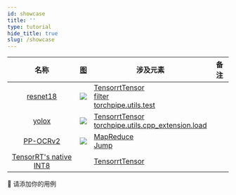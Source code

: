 ```yaml
---
id: showcase
title: ''
type: tutorial
hide_title: true
slug: /showcase
---
```





|           名称           | [图](../tools/vis.mdx)                 | 涉及元素                                                                                                  | 备注 |
|:------------------------:|----------------------------------------|-----------------------------------------------------------------------------------------------------------|------|
|        [resnet18]        | ![](../assets/resnet18_gpu_decode.svg) | [TensorrtTensor](../backend-reference/torch.mdx#tensorrttensor)<br />[filter]<br />[torchpipe.utils.test] |      |
|         [yolox]          | ![](../assets/yolox.svg)               | [TensorrtTensor](../backend-reference/torch.mdx#tensorrttensor)<br />[torchpipe.utils.cpp_extension.load] |      |
|        [PP-OCRv2]        | ![](../assets/ppocr.svg)               | [MapReduce](../Inter-node/graphtraversal.mdx#mapreduce)<br />[Jump]                                       |      |
| [TensorRT's native INT8] |                                        | [TensorrtTensor](../backend-reference/torch.mdx#tensorrttensor)                                           |      |

[resnet18]: https://github.com/torchpipe/torchpipe/-/tree/master/examples/resnet18
[yolox]: https://github.com/torchpipe/torchpipe/-/tree/master/examples/yolox
[PP-OCRv2]: https://github.com/torchpipe/torchpipe/-/tree/master/examples/ppocr
[TensorRT's native INT8]: https://github.com/torchpipe/torchpipe/-/tree/master/examples/int8

<!-- 通用链接： -->
[torchpipe.utils.cpp_extension.load]: ../python/compile.mdx
[filter]: ../Inter-node/filter.mdx
[torchpipe.utils.test]: ../python/test.mdx
[Jump]: ../Inter-node/graphtraversal.mdx#jump


🙏 请添加你的用例